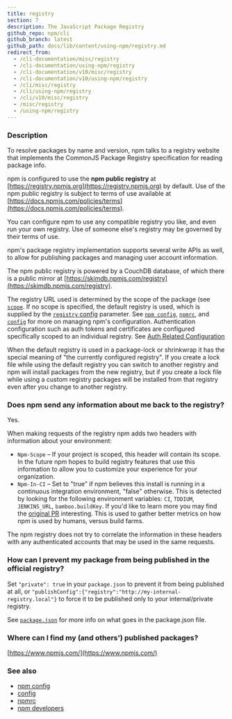 ```yaml
---
title: registry
section: 7
description: The JavaScript Package Registry
github_repo: npm/cli
github_branch: latest
github_path: docs/lib/content/using-npm/registry.md
redirect_from:
  - /cli-documentation/misc/registry
  - /cli-documentation/using-npm/registry
  - /cli-documentation/v10/misc/registry
  - /cli-documentation/v10/using-npm/registry
  - /cli/misc/registry
  - /cli/using-npm/registry
  - /cli/v10/misc/registry
  - /misc/registry
  - /using-npm/registry
---
```


### Description

To resolve packages by name and version, npm talks to a registry website that implements the CommonJS Package Registry specification for reading package info.

npm is configured to use the **npm public registry** at [https://registry.npmjs.org](https://registry.npmjs.org) by default. Use of the npm public registry is subject to terms of use available at [https://docs.npmjs.com/policies/terms](https://docs.npmjs.com/policies/terms).

You can configure npm to use any compatible registry you like, and even run your own registry. Use of someone else's registry may be governed by their terms of use.

npm's package registry implementation supports several write APIs as well, to allow for publishing packages and managing user account information.

The npm public registry is powered by a CouchDB database, of which there is a public mirror at [https://skimdb.npmjs.com/registry](https://skimdb.npmjs.com/registry).

The registry URL used is determined by the scope of the package (see [`scope`](/cli/v10/using-npm/scope). If no scope is specified, the default registry is used, which is supplied by the [`registry` config](/cli/v10/using-npm/config#registry) parameter. See [`npm config`](/cli/v10/commands/npm-config), [`npmrc`](/cli/v10/configuring-npm/npmrc), and [`config`](/cli/v10/using-npm/config) for more on managing npm's configuration. Authentication configuration such as auth tokens and certificates are configured specifically scoped to an individual registry. See [Auth Related Configuration](/cli/v10/configuring-npm/npmrc#auth-related-configuration)

When the default registry is used in a package-lock or shrinkwrap it has the special meaning of "the currently configured registry". If you create a lock file while using the default registry you can switch to another registry and npm will install packages from the new registry, but if you create a lock file while using a custom registry packages will be installed from that registry even after you change to another registry.

### Does npm send any information about me back to the registry?

Yes.

When making requests of the registry npm adds two headers with information about your environment:

- `Npm-Scope` – If your project is scoped, this header will contain its scope. In the future npm hopes to build registry features that use this information to allow you to customize your experience for your organization.
- `Npm-In-CI` – Set to "true" if npm believes this install is running in a continuous integration environment, "false" otherwise. This is detected by looking for the following environment variables: `CI`, `TDDIUM`, `JENKINS_URL`, `bamboo.buildKey`. If you'd like to learn more you may find the [original PR](https://github.com/npm/npm-registry-client/pull/129) interesting. This is used to gather better metrics on how npm is used by humans, versus build farms.

The npm registry does not try to correlate the information in these headers with any authenticated accounts that may be used in the same requests.

### How can I prevent my package from being published in the official registry?

Set `"private": true` in your `package.json` to prevent it from being published at all, or `"publishConfig":{"registry":"http://my-internal-registry.local"}` to force it to be published only to your internal/private registry.

See [`package.json`](/cli/v10/configuring-npm/package-json) for more info on what goes in the package.json file.

### Where can I find my (and others') published packages?

[https://www.npmjs.com/](https://www.npmjs.com/)

### See also

- [npm config](/cli/v10/commands/npm-config)
- [config](/cli/v10/using-npm/config)
- [npmrc](/cli/v10/configuring-npm/npmrc)
- [npm developers](/cli/v10/using-npm/developers)
